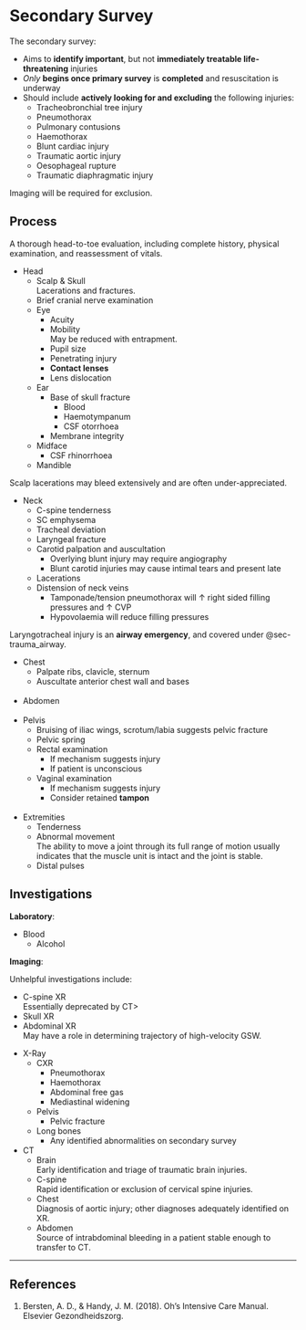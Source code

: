 # Secondary Survey

The secondary survey:

* Aims to **identify important**, but not **immediately treatable life-threatening** injuries
* *Only* **begins once primary survey** is **completed** and resuscitation is underway
* Should include **actively looking for and excluding** the following injuries:
	* Tracheobronchial tree injury
	* Pneumothorax
	* Pulmonary contusions
	* Haemothorax
	* Blunt cardiac injury
	* Traumatic aortic injury
	* Oesophageal rupture
	* Traumatic diaphragmatic injury

:::column-margin
Imaging will be required for exclusion.
:::


## Process

A thorough head-to-toe evaluation, including complete history, physical examination, and reassessment of vitals.

* Head
	* Scalp & Skull\
	Lacerations and fractures.
	* Brief cranial nerve examination
	* Eye
		* Acuity
		* Mobility\
		May be reduced with entrapment.
		* Pupil size
		* Penetrating injury
		* **Contact lenses**
		* Lens dislocation
	* Ear
		* Base of skull fracture
			* Blood
			* Haemotympanum
			* CSF otorrhoea
		* Membrane integrity
	* Midface
		* CSF rhinorrhoea
	* Mandible

:::column-margin
Scalp lacerations may bleed extensively and are often under-appreciated.
:::

* Neck
	* C-spine tenderness
	* SC emphysema
	* Tracheal deviation
	* Laryngeal fracture
	* Carotid palpation and auscultation
		* Overlying blunt injury may require angiography
		* Blunt carotid injuries may cause intimal tears and present late
	* Lacerations
	* Distension of neck veins
		* Tamponade/tension pneumothorax will ↑ right sided filling pressures and ↑ CVP
		* Hypovolaemia will reduce filling pressures

:::column-margin
Laryngotracheal injury is an **airway emergency**, and covered under @sec-trauma_airway.
:::

* Chest
	* Palpate ribs, clavicle, sternum
	* Auscultate anterior chest wall and bases
\
\
* Abdomen
\
\
* Pelvis
	* Bruising of iliac wings, scrotum/labia suggests pelvic fracture
	* Pelvic spring
	* Rectal examination
		* If mechanism suggests injury
		* If patient is unconscious
	* Vaginal examination
		* If mechanism suggests injury
		* Consider retained **tampon**
\
\
* Extremities
	* Tenderness
	* Abnormal movement\
	The ability to move a joint through its full range of motion usually indicates that the muscle unit is intact and the joint is stable.
	* Distal pulses


## Investigations

**Laboratory**:

* Blood
	* Alcohol

**Imaging**:

:::column-margin
Unhelpful investigations include:

* C-spine XR\
Essentially deprecated by CT>
* Skull XR
* Abdominal XR\
May have a role in determining trajectory of high-velocity GSW.
:::

* X-Ray
	* CXR
		* Pneumothorax
		* Haemothorax
		* Abdominal free gas
		* Mediastinal widening
	* Pelvis
		* Pelvic fracture
	* Long bones
		* Any identified abnormalities on secondary survey
* CT
	* Brain\
	Early identification and triage of traumatic brain injuries.
	* C-spine\
	Rapid identification or exclusion of cervical spine injuries.
	* Chest\
	Diagnosis of aortic injury; other diagnoses adequately identified on XR.
	* Abdomen\
	Source of intrabdominal bleeding in a patient stable enough to transfer to CT.


---

## References

1. Bersten, A. D., & Handy, J. M. (2018). Oh’s Intensive Care Manual. Elsevier Gezondheidszorg.